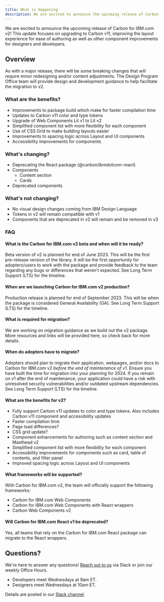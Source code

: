 ```yaml
---
title: What is Happening
description: We are excited to announce the upcoming release of Carbon for IBM.com v2! This update focuses on upgrading to Carbon v11, improving the layout experience for ease of authoring as well as other component improvements for designers and developers.
---
```


<PageDescription>

We are excited to announce the upcoming release of Carbon for IBM.com v2! This update focuses on upgrading to Carbon v11, improving the layout experience for ease of authoring as well as other component improvements for designers and developers.

</PageDescription>

## Overview

As with a major release, there will be some breaking changes that will require minor redesigning and/or content adjustments. The Design Program Office team will provide design and development guidance to help facilitate the migration to v2.

### What are the benefits?

- Improvements to package build which make for faster compilation time
- Updates to Carbon v11 color and type tokens
- Upgrade of Web Components Lit v1 to Lit v2
- Simplified component list with more flexibility for each component
- Use of CSS Grid to make building layouts easier
- Improvements to spacing logic across Layout and UI components
- Accessibility improvements for components

### What's changing?

- Deprecating the React package (@carbon/ibmdotcom-react)
- Components
  - Content section
  - Cards
- Deprecated components

### What's not changing?

- No visual design changes coming from IBM Design Language
- Tokens in v2 will remain compatible with v1
- Components that are deprecated in v2 will remain and be removed in v3

### FAQ

#### What is the Carbon for IBM.com v2 beta and when will it be ready?

Beta version of v2 is planned for end of June 2023. This will be the first pre-release version of the library. It will be the first opportunity for adopters/users to work with the package and provide feedback to the team regarding any bugs or differences that weren’t expected. See Long Term Support (LTS) for the timeline.

#### When are we launching Carbon for IBM.com v2 production?

Production release is planned for end of September 2023. This will be when the package is considered General Availability (GA). See Long Term Support (LTS) for the timeline.

#### What is required for migration?

We are working on migration guidance as we build out the v2 package. More resources and links will be provided here, so check back for more details.

#### When do adopters have to migrate?

Adopters should plan to migrate their application, webpages, and/or docs to Carbon for IBM.com v2 _before the end of maintenance of v1_. Ensure you have built the time for migration into your planning for 2024. If you remain on v1 after the end of maintenance, your application could have a risk with unresolved security vulnerabilities and/or outdated upstream dependencies. See Long Term Support (LTS) for the timeline.

#### What are the benefits for v2?

- Fully support Carbon v11 updates to color and type tokens. Also includes Carbon v11 component and accessibility updates
- Faster compilation time
- Page load differences?
- CSS grid update?
- Component enhancements for authoring such as content section and Masthead v2
- Simplified component list with more flexibility for each component
- Accessibility improvements for components such as card, table of contents, and filter panel
- Improved spacing logic across Layout and UI components

#### What frameworks will be supported?

With Carbon for IBM.com v2, the team will officially support the following frameworks:

- Carbon for IBM.com Web Components
- Carbon for IBM.com Web Components with React wrappers
- Carbon Web Components v2

#### Will Carbon for IBM.com React v1 be deprecated?

Yes, all teams that rely on the Carbon for IBM.com React package can migrate to the React wrappers.

## Questions?

We're here to answer any questions!
[Reach out to us](https://cognitive-app.slack.com/archives/C2PLX8GQ6) via Slack
or join our weekly Office Hours.

- Developers meet Wednesdays at 9am ET.
- Designers meet Wednesdays at 10am ET.

Details are posted in our
[Slack channel](https://cognitive-app.slack.com/archives/C2PLX8GQ6).
